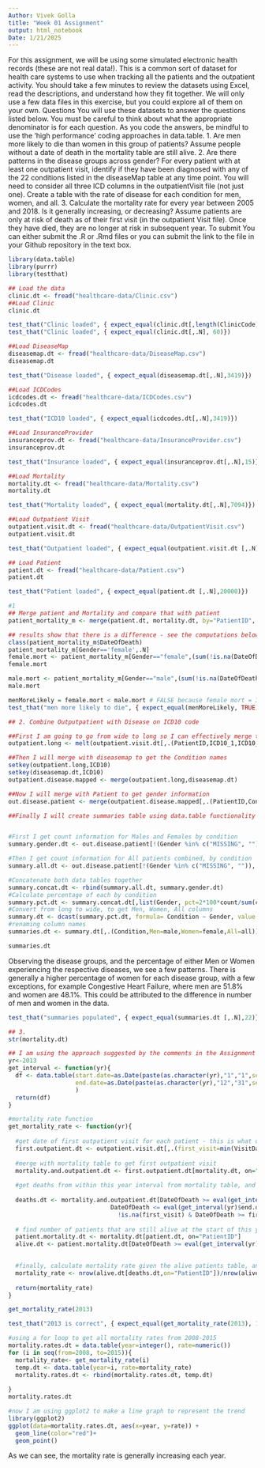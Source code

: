 ---
Author: Vivek Golla
title: "Week 01 Assignment"
output: html_notebook
Date: 1/21/2025
---

For this assignment, we will be using some simulated electronic health records (these are not real data!). This is a common sort of dataset for health care systems to use when tracking all the patients and the outpatient activity. You should take a few minutes to review the datasets using Excel, read the descriptions, and understand how they fit together. We will only use a few data files in this exercise, but you could explore all of them on your own. 
Questions
You will use these datasets to answer the questions listed below. You must be careful to think about what the appropriate denominator is for each question. As you code the answers, be mindful to use the ‘high performance’ coding approaches in data.table.
1. Are men more likely to die than women in this group of patients? Assume people without a date of death in the mortality table are still alive.
2. Are there patterns in the disease groups across gender? For every patient with at least one outpatient visit, identify if they have been diagnosed with any of the 22 conditions listed in the diseaseMap table at any time point. You will need to consider all three ICD columns in the outpatientVisit file (not just one). Create a table with the rate of disease for each condition for men, women, and all.
3. Calculate the mortality rate for every year between 2005 and 2018. Is it generally increasing, or decreasing? Assume patients are only at risk of death as of their first visit (in the outpatient Visit file). Once they have died, they are no longer at risk in subsequent year.
To submit
You can either submit the .R or .Rmd files or you can submit the link to the file in your Github repository in the text box.


```{r}
library(data.table)
library(purrr)
library(testthat)
```

```{r}
## Load the data
clinic.dt <- fread("healthcare-data/Clinic.csv")
##Load Clinic
clinic.dt 
```

```{r}
test_that("Clinic loaded", { expect_equal(clinic.dt[,length(ClinicCode)], 60)})
test_that("Clinic loaded", { expect_equal(clinic.dt[,.N], 60)})
```

```{r}
##Load DiseaseMap
diseasemap.dt <- fread("healthcare-data/DiseaseMap.csv")
diseasemap.dt 
```




```{r}
test_that("Disease loaded", { expect_equal(diseasemap.dt[,.N],3419)})
```

```{r}
##Load ICDCodes
icdcodes.dt <- fread("healthcare-data/ICDCodes.csv")
icdcodes.dt 

```

```{r}
test_that("ICD10 loaded", { expect_equal(icdcodes.dt[,.N],3419)})
```

```{r}
##Load InsuranceProvider
insuranceprov.dt <- fread("healthcare-data/InsuranceProvider.csv")
insuranceprov.dt 

```

```{r}
test_that("Insurance loaded", { expect_equal(insuranceprov.dt[,.N],15)})
```

```{r}
##Load Mortality
mortality.dt <- fread("healthcare-data/Mortality.csv")
mortality.dt 

```

```{r}
test_that("Mortality loaded", { expect_equal(mortality.dt[,.N],7094)})
```

```{r}
##Load Outpatient Visit
outpatient.visit.dt <- fread("healthcare-data/OutpatientVisit.csv")
outpatient.visit.dt 
```

```{r}
test_that("Outpatient loaded", { expect_equal(outpatient.visit.dt [,.N],174690)})
```

```{r}
## Load Patient
patient.dt <- fread("healthcare-data/Patient.csv")
patient.dt 

```

```{r}
test_that("Patient loaded", { expect_equal(patient.dt [,.N],20000)})
```

```{r}
#1
## Merge patient and Mortality and compare that with patient
patient_mortality_m <- merge(patient.dt, mortality.dt, by="PatientID", all.x=TRUE)
```

```{r}
## results show that there is a difference - see the computations below
class(patient_mortality_m$DateOfDeath)
patient_mortality_m[Gender=='female',.N]
female.mort <- patient_mortality_m[Gender=="female",(sum(!is.na(DateOfDeath))/.N)*100]
female.mort

male.mort <- patient_mortality_m[Gender=="male",(sum(!is.na(DateOfDeath))/.N)*100]
male.mort
```

```{r}
menMoreLikely = female.mort < male.mort # FALSE because female mort = 35.1%; male mort = 35.9%
test_that("men more likely to die", { expect_equal(menMoreLikely, TRUE)})
```

```{r}
## 2. Combine Outputpatient with Disease on ICD10 code

##First I am going to go from wide to long so I can effectively merge the ICD10 Codes with one merge step
outpatient.long <- melt(outpatient.visit.dt[,.(PatientID,ICD10_1,ICD10_2,ICD10_3)], id.vars='PatientID',value.name='ICD10')

##Then I will merge with diseasemap to get the Condition names
setkey(outpatient.long,ICD10)
setkey(diseasemap.dt,ICD10)
outpatient.disease.mapped <- merge(outpatient.long,diseasemap.dt)

##Now I will merge with Patient to get gender information
out.disease.patient <- merge(outpatient.disease.mapped[,.(PatientID,Condition)], patient.dt[,.(PatientID,Gender)], by='PatientID')

##Finally I will create summaries table using data.table functionality


#First I get count information for Males and Females by condition
summary.gender.dt <- out.disease.patient[!(Gender %in% c("MISSING", "")),.(count=as.numeric(.(.N))),by=c("Condition","Gender")]

#Then I get count information for All patients combined, by condition
summary.all.dt <- out.disease.patient[!(Gender %in% c("MISSING", "")),.(Gender="all",count=as.numeric(.(.N))),by=Condition]

#Concatenate both data tables together
summary.concat.dt <- rbind(summary.all.dt, summary.gender.dt)
#Calculate percentage of each by condition
summary.pct.dt <- summary.concat.dt[,list(Gender, pct=2*100*count/sum(count)),by=Condition]
#Convert from long to wide, to get Men, Women, All columns
summary.dt <- dcast(summary.pct.dt, formula= Condition ~ Gender, value.var='pct')
#renaming column names
summaries.dt <- summary.dt[,.(Condition,Men=male,Women=female,All=all)]
```

```{r}

summaries.dt

```
Observing the disease groups, and the percentage of either Men or Women experiencing the respective diseases, we see a few patterns. There is generally a higher percentage of women for each disease group, with a few exceptions, for example Congestive Heart Failure, where men are 51.8% and women are 48.1%. This could be attributed to the difference in number of men and women in the data.

```{r}
test_that("summaries populated", { expect_equal(summaries.dt [,.N],22)})
```

```{r}

## 3.
str(mortality.dt)
```

```{r}
## I am using the approach suggested by the comments in the Assignment template
yr<-2013
get_interval <- function(yr){
  df <- data.table(start.date=as.Date(paste(as.character(yr),"1","1",sep="-")),
                   end.date=as.Date(paste(as.character(yr),"12","31",sep="-"))
                   ) 
  return(df)
}

#mortality rate function
get_mortality_rate <- function(yr){
  
  #get date of first outpatient visit for each patient - this is what determines when the risk of mortality starts
  first.outpatient.dt <- outpatient.visit.dt[,.(first_visit=min(VisitDate)),by=PatientID]
  
  #merge with mortality table to get first outpatient visit 
  mortality.and.outpatient.dt <- first.outpatient.dt[mortality.dt, on="PatientID"]
  
  #get deaths from within this year interval from mortality table, and also make sure Death happened on or after     the first outpatient visit.
  
  deaths.dt <- mortality.and.outpatient.dt[DateOfDeath >= eval(get_interval(yr)$start.date) &
                             DateOfDeath <= eval(get_interval(yr)$end.date) & 
                               !is.na(first_visit) & DateOfDeath >= first_visit]
  
  # find number of patients that are still alive at the start of this year - we can only count mortality rate from   patients who are not dead yet
  patient.mortality.dt <- mortality.dt[patient.dt, on="PatientID"]
  alive.dt <- patient.mortality.dt[DateOfDeath >= eval(get_interval(yr)$start.date) | is.na(DateOfDeath)]

  
  #finally, calculate mortality rate given the alive patients table, and the dead patients table
  mortality_rate <- nrow(alive.dt[deaths.dt,on="PatientID"])/nrow(alive.dt) * 100
  
  return(mortality_rate)
}

get_mortality_rate(2013)

```
```{r}
test_that("2013 is correct", { expect_equal(get_mortality_rate(2013), 1.638896)})
```

```{r}
#using a for loop to get all mortality rates from 2008-2015
mortality.rates.dt = data.table(year=integer(), rate=numeric())
for (i in seq(from=2008, to=2015)){
  mortality_rate<- get_mortality_rate(i)
  temp.dt <- data.table(year=i, rate=mortality_rate)
  mortality.rates.dt <- rbind(mortality.rates.dt, temp.dt)
  
}
mortality.rates.dt
```



```{r}
#now I am using ggplot2 to make a line graph to represent the trend
library(ggplot2)
ggplot(data=mortality.rates.dt, aes(x=year, y=rate)) +
  geom_line(color="red")+
  geom_point()
```
As we can see, the mortality rate is generally increasing each year.



